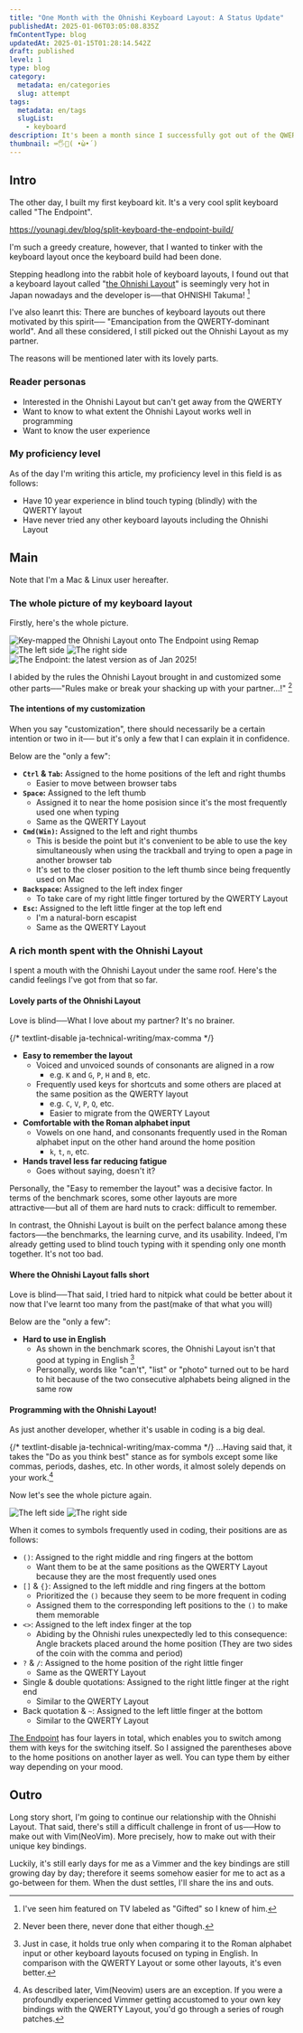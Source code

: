 ```yaml
---
title: "One Month with the Ohnishi Keyboard Layout: A Status Update"
publishedAt: 2025-01-06T03:05:08.835Z
fmContentType: blog
updatedAt: 2025-01-15T01:28:14.542Z
draft: published
level: 1
type: blog
category:
  metadata: en/categories
  slug: attempt
tags:
  metadata: en/tags
  slugList:
    - keyboard
description: It's been a month since I successfully got out of the QWERTY and started dating with the Ohnishi layout. Some customization geared toward programming is added and so on.
thumbnail: ⌨️🖐️🔄( •̀ω•́ )
---
```


## Intro

The other day, I built my first keyboard kit.
It's a very cool split keyboard called "The Endpoint".

https://younagi.dev/blog/split-keyboard-the-endpoint-build/

I'm such a greedy creature, however, that I wanted to tinker with the keyboard layout once the keyboard build had been done.

Stepping headlong into the rabbit hole of keyboard layouts, I found out that a keyboard layout called "[the Ohnishi Layout](https://o24.works/layout/)" is seemingly very hot in Japan nowadays and the developer is──that OHNISHI Takuma! [^1]

[^1]: I've seen him featured on TV labeled as "Gifted" so I knew of him.

I've also leanrt this: There are bunches of keyboard layouts out there motivated by this spirit── "Emancipation from the QWERTY-dominant world".
And all these considered, I still picked out the Ohnishi Layout as my partner.

The reasons will be mentioned later with its lovely parts.

### Reader personas

- Interested in the Ohnishi Layout but can't get away from the QWERTY
- Want to know to what extent the Ohnishi Layout works well in programming
- Want to know the user experience

### My proficiency level

As of the day I'm writing this article, my proficiency level in this field is as follows:

- Have 10 year experience in blind touch typing (blindly) with the QWERTY layout
- Have never tried any other keyboard layouts including the Ohnishi Layout

## Main

Note that I'm a Mac & Linux user hereafter.

### The whole picture of my keyboard layout

Firstly, here's the whole picture.

![Key-mapped the Ohnishi Layout onto The Endpoint using Remap](../../../assets/images/ohnishi-layout-0.jpg)
![The left side](../../../assets/images/ohnishi-layout-left-0.jpg)
![The right side](../../../assets/images/ohnishi-layout-right-0.jpg)
![The Endpoint: the latest version as of Jan 2025!](../../../assets/images/the-endpoint-updated.jpg)

I abided by the rules the Ohnishi Layout brought in and customized some other parts──"Rules make or break your shacking up with your partner...!" [^2]

[^2]: Never been there, never done that either though.

#### The intentions of my customization

When you say "customization", there should necessarily be a certain intention or two in it── but it's only a few that I can explain it in confidence.

Below are the "only a few":

- **`Ctrl` & `Tab`:** Assigned to the home positions of the left and right thumbs
  - Easier to move between browser tabs
- **`Space`:** Assigned to the left thumb
  - Assigned it to near the home posision since it's the most frequently used one when typing
  - Same as the QWERTY Layout
- **`Cmd(Win)`:** Assigned to the left and right thumbs
  - This is beside the point but it's convenient to be able to use the key simultaneously when using the trackball  and trying to open a page in another browser tab
  - It's set to the closer position to the left thumb since being frequently used on Mac
- **`Backspace`:** Assigned to the left index finger
  - To take care of my right little finger tortured by the QWERTY Layout
- **`Esc`:** Assigned to the left little finger at the top left end
  - I'm a natural-born escapist
  - Same as the QWERTY Layout

### A rich month spent with the Ohnishi Layout

I spent a mouth with the Ohnishi Layout under the same roof.
Here's the candid feelings I've got from that so far.

#### Lovely parts of the Ohnishi Layout

Love is blind──What I love about my partner? It's no brainer.

{/* textlint-disable ja-technical-writing/max-comma */}
- **Easy to remember the layout**
  - Voiced and unvoiced sounds of consonants are aligned in a row
    - e.g. `K` and `G`, `P`, `H` and `B`, etc.
  - Frequently used keys for shortcuts and some others are placed at the same position as the QWERTY layout
    - e.g. `C`, `V`, `P`, `Q`, etc.
    - Easier to migrate from the QWERTY Layout
- **Comfortable with the Roman alphabet input**
  - Vowels on one hand, and consonants frequently used in the Roman alphabet input on the other hand around the home position
    - `k`, `t`, `n`, etc.
- **Hands travel less far reducing fatigue**
  - Goes without saying, doesn't it?

Personally, the "Easy to remember the layout" was a decisive factor. In terms of the benchmark scores, some other layouts are more attractive──but all of them are hard nuts to crack: difficult to remember.

In contrast, the Ohnishi Layout is built on the perfect balance among these factors──the benchmarks, the learning curve, and its usability.
Indeed, I'm already getting used to blind touch typing with it spending only one month together. It's not too bad.

#### Where the Ohnishi Layout falls short

Love is blind──That said, I tried hard to nitpick what could be better about it now that I've learnt too many from the past(make of that what you will)

Below are the "only a few":

- **Hard to use in English**
  - As shown in the benchmark scores, the Ohnishi Layout isn't that good at typing in English [^3]
  - Personally, words like "can't", "list" or "photo" turned out to be hard to hit because of the two consecutive alphabets being aligned in the same row

[^3]: Just in case, it holds true only when comparing it to the Roman alphabet input or other keyboard layouts focused on typing in English.
In comparison with the QWERTY Layout or some other layouts, it's even better.

#### Programming with the Ohnishi Layout!

As just another developer, whether it's usable in coding is a big deal.

{/* textlint-disable ja-technical-writing/max-comma */}
...Having said that, it takes the "Do as you think best" stance as for symbols except some like commas, periods, dashes, etc. In other words, it almost solely depends on your work.[^4]

[^4]: As described later, Vim(Neovim) users are an exception.
If you were a profoundly experienced Vimmer getting accustomed to your own key bindings with the QWERTY Layout, you'd go through a series of rough patches.

Now let's see the whole picture again.

![The left side](../../../assets/images/ohnishi-layout-left-0.jpg)
![The right side](../../../assets/images/ohnishi-layout-right-0.jpg)

When it comes to symbols frequently used in coding, their positions are as follows:

- `()`: Assigned to the right middle and ring fingers at the bottom
  - Want them to be at the same positions as the QWERTY Layout because they are the most frequently used ones
- `[]` & `{}`: Assigned to the left middle and ring fingers at the bottom
  - Prioritized the `()` because they seem to be more frequent in coding
  - Assigned them to the corresponding left positions to the `()` to make them memorable
- `<>`: Assigned to the left index finger at the top
  - Abiding by the Ohnishi rules unexpectedly led to this consequence: Angle brackets placed around the home position (They are two sides of the coin with the comma and period)
- `?` & `/`: Assigned to the home position of the right little finger
  - Same as the QWERTY Layout
- Single & double quotations: Assigned to the right little finger at the right end
  - Similar to the QWERTY Layout
- Back quotation & `~`: Assigned to the left little finger at the bottom
  - Similar to the QWERTY Layout

[The Endpoint](https://younagi.dev/ja/blog/split-keyboard-the-endpoint-build/) has four layers in total, which enables you to switch among them with keys for the switching itself.
So I assigned the parentheses above to the home positions on another layer as well. You can type them by either way depending on your mood.

## Outro

Long story short, I'm going to continue our relationship with the Ohnishi Layout. That said, there's still a difficult challenge in front of us──How to make out with Vim(NeoVim). More precisely, how to make out with their unique key bindings.

Luckily, it's still early days for me as a Vimmer and the key bindings are still growing day by day; therefore it seems somehow easier for me to act as a go-between for them.
When the dust settles, I'll share the ins and outs.
